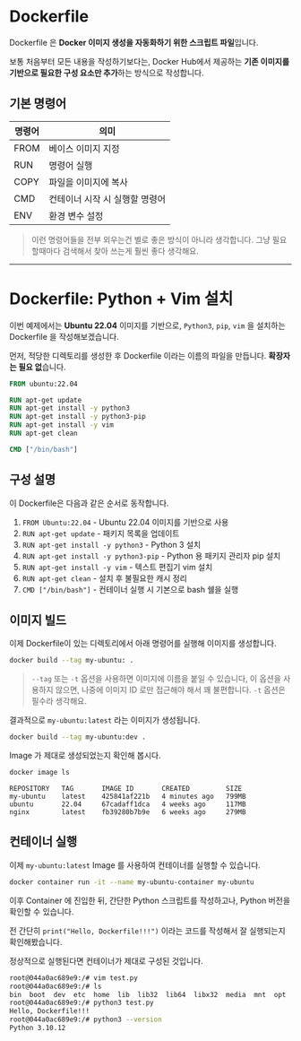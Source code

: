 # Dockerfile

Dockerfile 은 **Docker 이미지 생성을 자동화하기 위한 스크립트 파일**입니다.

보통 처음부터 모든 내용을 작성하기보다는, Docker Hub에서 제공하는 **기존 이미지를 기반으로 필요한 구성 요소만 추가**하는 방식으로 작성합니다.

## 기본 명령어

| 명령어 | 의미 |
| --- | --- |
| FROM | 베이스 이미지 지정 |
| RUN | 명령어 실행 |
| COPY | 파일을 이미지에 복사 |
| CMD | 컨테이너 시작 시 실행할 명령어 |
| ENV | 환경 변수 설정 |

> 이런 명령어들을 전부 외우는건 별로 좋은 방식이 아니라 생각합니다. 그냥 필요할때마다 검색해서 찾아 쓰는게 훨씬 좋다 생각해요.

***

# Dockerfile: Python + Vim 설치

이번 예제에서는 **Ubuntu 22.04** 이미지를 기반으로, `Python3`, `pip`, `vim` 을 설치하는 Dockerfile 을 작성해보겠습니다.

먼저, 적당한 디렉토리를 생성한 후 Dockerfile 이라는 이름의 파일을 만듭니다. **확장자는 필요 없**습니다.

```dockerfile
FROM ubuntu:22.04

RUN apt-get update
RUN apt-get install -y python3
RUN apt-get install -y python3-pip
RUN apt-get install -y vim
RUN apt-get clean

CMD ["/bin/bash"]
```

## 구성 설명

이 Dockerfile은 다음과 같은 순서로 동작합니다.

1. `FROM Ubuntu:22.04` - Ubuntu 22.04 이미지를 기반으로 사용
2. `RUN apt-get update` - 패키지 목록을 업데이트
3. `RUN apt-get install -y python3` - Python 3 설치
4. `RUN apt-get install -y python3-pip` - Python 용 패키지 관리자 pip 설치
5. `RUN apt-get install -y vim` - 텍스트 편집기 vim 설치
6. `RUN apt-get clean` - 설치 후 불필요한 캐시 정리
7. `CMD ["/bin/bash"]` - 컨테이너 실행 시 기본으로 bash 쉘을 실행

## 이미지 빌드

이제 Dockerfile이 있는 디렉토리에서 아래 명령어를 실행해 이미지를 생성합니다.

```bash
docker build --tag my-ubuntu: .
```

> `--tag` 또는 `-t` 옵션을 사용하면 이미지에 이름을 붙일 수 있습니다, 이 옵션을 사용하지 않으면, 나중에 이미지 ID 로만 접근해야 해서 꽤 불편합니다. `-t` 옵션은 필수라 생각해요.

결과적으로 `my-ubuntu:latest` 라는 이미지가 생성됩니다.

```bash
docker build --tag my-ubuntu:dev .
```

Image 가 제대로 생성되었는지 확인해 봅시다.

```bash
docker image ls
```

```perl:출력-예시
REPOSITORY   TAG       IMAGE ID       CREATED         SIZE
my-ubuntu    latest    425841af221b   4 minutes ago   799MB
ubuntu       22.04     67cadaff1dca   4 weeks ago     117MB
nginx        latest    fb39280b7b9e   6 weeks ago     279MB
```

## 컨테이너 실행


이제 `my-ubuntu:latest` Image 를 사용하여 컨테이너를 실행할 수 있습니다.

```bash
docker container run -it --name my-ubuntu-container my-ubuntu
```

이후 Container 에 진입한 뒤, 간단한 Python 스크립트를 작성하고나, Python 버전을 확인할 수 있습니다.

전 간단히 `print("Hello, Dockerfile!!!")` 이라는 코드를 작성해서 잘 실행되는지 확인해봤습니다.

정상적으로 실행된다면 컨테이너가 제대로 구성된 것입니다.

```bash
root@044a0ac689e9:/# vim test.py
root@044a0ac689e9:/# ls
bin  boot  dev  etc  home  lib  lib32  lib64  libx32  media  mnt  opt  proc  root  run  sbin  srv  sys  test.py  tmp  usr  var
root@044a0ac689e9:/# python3 test.py
Hello, Dockerfile!!!
root@044a0ac689e9:/# python3 --version
Python 3.10.12
```
